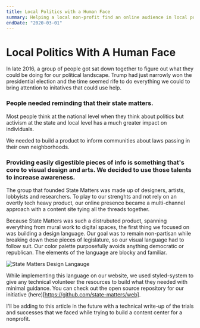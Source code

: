 ```yaml
---
title: Local Politics with a Human Face
summary: Helping a local non-profit find an online audience in local political awareness.
endDate: "2020-03-01"
---
```


# Local Politics With A Human&nbsp;Face

In late 2016, a group of people got sat down together to figure out what they could be doing for our political landscape. Trump had just narrowly won the presidential election and the time seemed rife to do everything we could to bring attention to initatives that could use help.

### People needed reminding that their state matters.

Most people think at the national level when they think about politics but activism at the state and local level has a much greater impact on individuals.

We needed to build a product to inform communities about laws passing in their own neighborhoods.

### Providing easily digestible pieces of info is something that's core to visual design and arts. We decided to use those talents to increase awareness.

The group that founded State Matters was made up of designers, artists, lobbyists and researchers. To play to our strenghts and not rely on an overtly tech heavy product, our online presence became a multi-channel approach with a content site tying all the threads together.

Because State Matters was such a distrubuted product, spanning everything from mural work to digital spaces, the first thing we focused on was building a design language. Our goal was to remain non-partisan while breaking down these pieces of legislature, so our visual language had to follow suit. Our color palette purposefully avoids anything democratic or republican. The elements of the language are blocky and familiar.

![State Matters Design Langauge](/images/sm-design-system.png)

While implementing this language on our website, we used styled-system to give any technical volunteer the resources to build what they needed with minimal guidance. You can check out the open source repository for our initiative (here)[https://github.com/state-matters/web].

<p style={{ color: "grey", fontWeight: "bold" }}>
  I'll be adding to this article in the future with a technical write-up of the
  trials and successes that we faced while trying to build a content center for
  a nonprofit.
</p>
